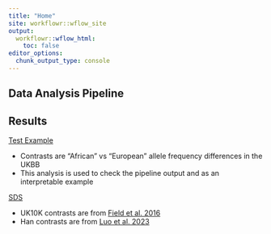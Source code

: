```yaml
---
title: "Home"
site: workflowr::wflow_site
output:
  workflowr::wflow_html:
    toc: false
editor_options:
  chunk_output_type: console
---
```


## Data Analysis Pipeline  


## Results 

[Test Example](TestExample.html)  

- Contrasts are "African" vs "European" allele frequency differences in the UKBB  
- This analysis is used to check the pipeline output and as an interpretable example  

[SDS](SDS.html)  

- UK10K contrasts are from [Field et al. 2016](https://www.science.org/doi/10.1126/science.aag0776) 
- Han contrasts are from [Luo et al. 2023](https://www.sciencedirect.com/science/article/pii/S2095927323005558)  
